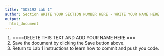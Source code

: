 ```yaml
---
title: "SDS192 Lab 1"
author: Section WRITE YOUR SECTION NUMBER HERE - WRITE YOUR NAME HERE
output:
  html_document
---
```


1. ====DELETE THIS TEXT AND ADD YOUR NAME HERE.===
2. Save the document by clicking the Save button above. 
3. Return to Lab 1 instructions to learn how to commit and push you code. 